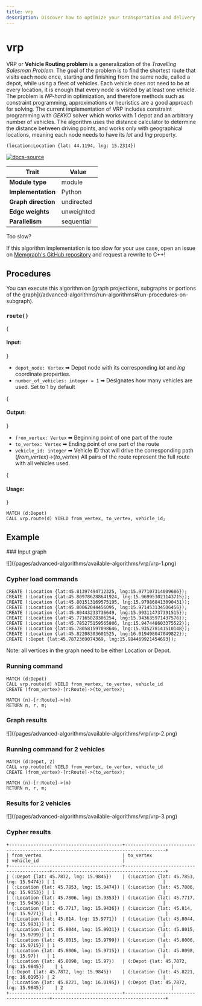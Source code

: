 ```yaml
---
title: vrp
description: Discover how to optimize your transportation and delivery networks with Memgraph's vrp algorithm, which efficiently solves the Vehicle Routing Problem.
---
```



# vrp



VRP or **Vehicle Routing problem** is a generalization of the *Travelling Salesman Problem*. The goal of the problem is to find the shortest route that visits each node once, starting and finishing from the same node, called a depot, while using a fleet of vehicles. Each vehicle does not need to be at every location, it is enough that every node is visited by at least one vehicle. The problem is *NP-hard* in optimization, and therefore methods such as constraint programming, approximations or heuristics are a good approach for solving. The current implementation of VRP includes constraint programming with *GEKKO* solver which works with 1 depot and an arbitrary number of vehicles. The algorithm uses the distance calculator to determine the distance between driving points, and works only with geographical locations, meaning each node needs to have its *lat* and *lng* property.

```cypher
(location:Location {lat: 44.1194, lng: 15.2314})
```
[![docs-source](https://img.shields.io/badge/source-vrp-FB6E00?logo=github&style=for-the-badge)](https://github.com/memgraph/mage/blob/main/python/vrp.py)

| Trait               | Value                                                 |
| ------------------- | ----------------------------------------------------- |
| **Module type**     | module     |
| **Implementation**  | Python     |
| **Graph direction** | undirected |
| **Edge weights**    | unweighted |
| **Parallelism**     | sequential |

<Callout type="info"> 

Too slow?

If this algorithm implementation is too slow for your use case, open an issue on [Memgraph's GitHub repository](https://github.com/memgraph/memgraph/issues) and request a rewrite to C++!

</Callout>

## Procedures

<Callout type="info">
You can execute this algorithm on [graph projections, subgraphs or portions of the graph](/advanced-algorithms/run-algorithms#run-procedures-on-subgraph).
</Callout>

### `route()`

{<h4> Input: </h4>}

* `depot_node: Vertex` ➡ Depot node with its corresponding *lat* and *lng* coordinate properties.
* `number_of_vehicles: integer = 1` ➡ Designates how many vehicles are used. Set to 1 by default

{<h4> Output: </h4>}

* `from_vertex: Vertex` ➡ Beginning point of one part of the route
* `to_vertex: Vertex` ➡ Ending point of one part of the route
* `vehicle_id: integer` ➡ Vehicle ID that will drive the corresponding path (*from_vertex*)->(*to_vertex*)
All pairs of the route represent the full route with all vehicles used.

{<h4> Usage: </h4>}
```cypher
MATCH (d:Depot)
CALL vrp.route(d) YIELD from_vertex, to_vertex, vehicle_id;
```

## Example

<Steps>
### Input graph

\!\[](/pages/advanced-algorithms/available-algorithms/vrp/vrp-1.png)

### Cypher load commands

```cypher
CREATE (:Location {lat:45.81397494712325, lng:15.977107314009686});
CREATE (:Location {lat:45.809786288641924, lng:15.969953021143715});
CREATE (:Location {lat:45.801513169575195, lng:15.979868413090431});
CREATE (:Location {lat:45.80062044456095, lng:15.971453134506456});
CREATE (:Location {lat:45.80443233736649, lng:15.993114737391515});
CREATE (:Location {lat:45.77165828306254, lng:15.943635971437576});
CREATE (:Location {lat:45.785275159565806, lng:15.947448603375522});
CREATE (:Location {lat:45.780581597098646, lng:15.935278141510148});
CREATE (:Location {lat:45.82208303601525, lng:16.019498047049822});
CREATE (:Depot {lat:45.7872369074369, lng:15.984469921454693});
```
Note: all vertices in the graph need to be either Location or Depot.

### Running command

```cypher
MATCH (d:Depot)
CALL vrp.route(d) YIELD from_vertex, to_vertex, vehicle_id
CREATE (from_vertex)-[r:Route]->(to_vertex);

MATCH (n)-[r:Route]->(m)
RETURN n, r, m;
```

### Graph results

\!\[](/pages/advanced-algorithms/available-algorithms/vrp/vrp-2.png)

### Running command for 2 vehicles

```cypher
MATCH (d:Depot, 2)
CALL vrp.route(d) YIELD from_vertex, to_vertex, vehicle_id
CREATE (from_vertex)-[r:Route]->(to_vertex);

MATCH (n)-[r:Route]->(m)
RETURN n, r, m;
```

### Results for 2 vehicles

\!\[](/pages/advanced-algorithms/available-algorithms/vrp/vrp-3.png)

### Cypher results

```plaintext
+------------------------------------------+------------------------------------------+------------------------------------------+
| from_vertex                              | to_vertex                                | vehicle_id                               |
+------------------------------------------+------------------------------------------+------------------------------------------+
| (:Depot {lat: 45.7872, lng: 15.9845})    | (:Location {lat: 45.7853, lng: 15.9474}) | 1                                        |
| (:Location {lat: 45.7853, lng: 15.9474}) | (:Location {lat: 45.7806, lng: 15.9353}) | 1                                        |
| (:Location {lat: 45.7806, lng: 15.9353}) | (:Location {lat: 45.7717, lng: 15.9436}) | 1                                        |
| (:Location {lat: 45.7717, lng: 15.9436}) | (:Location {lat: 45.814, lng: 15.9771})  | 1                                        |
| (:Location {lat: 45.814, lng: 15.9771})  | (:Location {lat: 45.8044, lng: 15.9931}) | 1                                        |
| (:Location {lat: 45.8044, lng: 15.9931}) | (:Location {lat: 45.8015, lng: 15.9799}) | 1                                        |
| (:Location {lat: 45.8015, lng: 15.9799}) | (:Location {lat: 45.8006, lng: 15.9715}) | 1                                        |
| (:Location {lat: 45.8006, lng: 15.9715}) | (:Location {lat: 45.8098, lng: 15.97})   | 1                                        |
| (:Location {lat: 45.8098, lng: 15.97})   | (:Depot {lat: 45.7872, lng: 15.9845})    | 1                                        |
| (:Depot {lat: 45.7872, lng: 15.9845})    | (:Location {lat: 45.8221, lng: 16.0195}) | 2                                        |
| (:Location {lat: 45.8221, lng: 16.0195}) | (:Depot {lat: 45.7872, lng: 15.9845})    | 2                                        |
+------------------------------------------+------------------------------------------+------------------------------------------+
```
</Steps>
